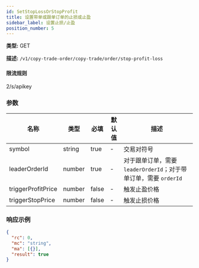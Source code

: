 ```yaml
---
id: SetStopLossOrStopProfit
title: 设置带单或跟单订单的止损或止盈
sidebar_label: 设置止损/止盈
position_number: 5
---
```


**类型:** GET

**描述:** `/v1/copy-trade-order/copy-trade/order/stop-profit-loss`

#### 限流规则

2/s/apikey

### 参数

| 名称 | 类型 | 必填 | 默认值 | 描述 |
| --- | --- | --- | --- | --- |
| symbol | string | true | - | 交易对符号 |
| leaderOrderId | number | true | - | 对于跟单订单，需要 `leaderOrderId`；对于带单订单，需要 `orderId` |
| triggerProfitPrice | number | false | - | 触发止盈价格 |
| triggerStopPrice | number | false | - | 触发止损价格 |

### 响应示例

```json title="响应"
{
  "rc": 0,
  "mc": "string",
  "ma": [{}],
  "result": true
}
```
